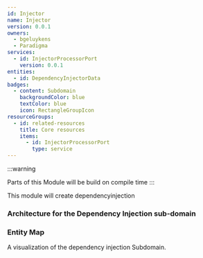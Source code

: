 ```yaml
---
id: Injector
name: Injector
version: 0.0.1
owners:
  - bgeluykens
  - Paradigma
services:
  - id: InjectorProcessorPort
    version: 0.0.1
entities:
  - id: DependencyInjectorData
badges:
  - content: Subdomain
    backgroundColor: blue
    textColor: blue
    icon: RectangleGroupIcon
resourceGroups:
  - id: related-resources
    title: Core resources
    items:
      - id: InjectorProcessorPort
        type: service
---
```





:::warning

Parts of this Module will be build on compile time
:::

This module will create dependencyinjection

<Tiles >
    <Tile icon="UserGroupIcon" href="/docs/teams/full-stack" title="Contact the team" description="Any questions? Feel free to contact the owners" />
    <Tile icon="RectangleGroupIcon" href={`/visualiser/domains/${frontmatter.id}/${frontmatter.version}`} title={`${frontmatter.services.length} services`} description="This domain contains the following services." />
</Tiles>

### Architecture for the Dependency Injection sub-domain

<NodeGraph />

### Entity Map

A visualization of the dependency injection Subdomain.

<EntityMap id="Injector" />


<MessageTable format="all" limit={4} showChannels={true} title="Messages in/out of the domain" />


<Footer />
